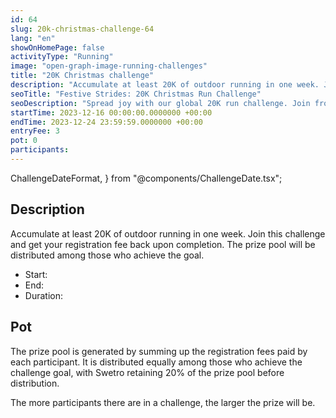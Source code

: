```yaml
---
id: 64
slug: 20k-christmas-challenge-64
lang: "en"
showOnHomePage: false
activityType: "Running"
image: "open-graph-image-running-challenges"
title: "20K Christmas challenge"
description: "Accumulate at least 20K of outdoor running in one week. Join this challenge and get your registration fee back upon completion. The prize pool will be distributed among those who achieve the goal."
seoTitle: "Festive Strides: 20K Christmas Run Challenge"
seoDescription: "Spread joy with our global 20K run challenge. Join from Dec 16-24, run, connect, and win festive prizes. Open worldwide."
startTime: 2023-12-16 00:00:00.0000000 +00:00
endTime: 2023-12-24 23:59:59.0000000 +00:00
entryFee: 3
pot: 0
participants:
---
```


  ChallengeDateFormat,
} from "@components/ChallengeDate.tsx";

## Description

Accumulate at least 20K of outdoor running in one week. Join this challenge and get your registration fee back upon completion. The prize pool will be distributed among those who achieve the goal.

- Start: <ChallengeDate date={frontmatter.startTime} lang={frontmatter.lang} dateFormat={ChallengeDateFormat.Long} client:load />
- End: <ChallengeDate date={frontmatter.endTime} lang={frontmatter.lang} dateFormat={ChallengeDateFormat.Long} client:load />
- Duration: <ChallengeDuration startTime={frontmatter.startTime} endTime={frontmatter.endTime} lang={frontmatter.lang} client:load />

## Pot

The prize pool is generated by summing up the registration fees paid by each participant. It is distributed equally among those who achieve the challenge goal, with Swetro retaining 20% of the prize pool before distribution.

The more participants there are in a challenge, the larger the prize will be.
